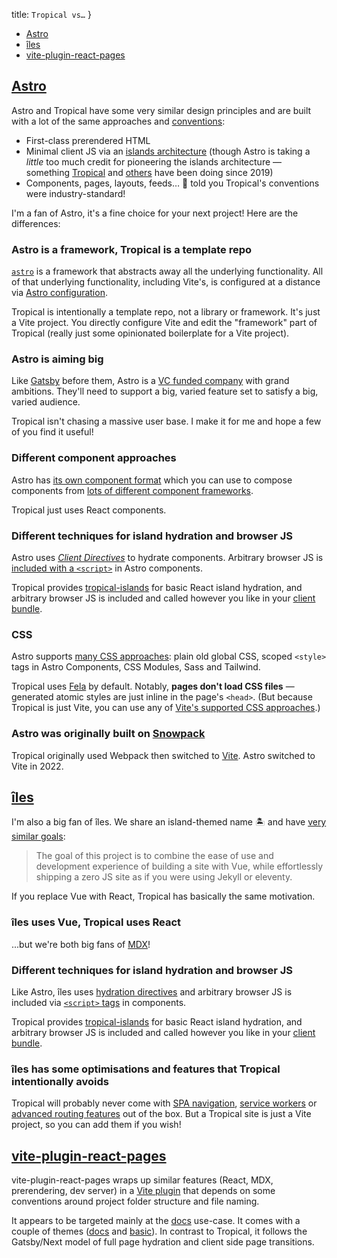   title: `Tropical vs…`
}

- [Astro](#astro)
- [îles](#îles)
- [vite-plugin-react-pages](#vite-plugin-react-pages)

## [Astro](https://docs.astro.build/getting-started)

Astro and Tropical have some very similar design principles and are built with a lot of the same approaches and [conventions](https://docs.astro.build/en/core-concepts/project-structure/):

- First-class prerendered HTML
- Minimal client JS via an [islands architecture](https://docs.astro.build/en/concepts/islands/) (though Astro is taking a *little* too much credit for pioneering the islands architecture — something [Tropical](https://github.com/bensmithett/tropical/blob/docs/app/decisions/003_dont_default_to_full_page_react_hydration.md) and [others](https://jasonformat.com/islands-architecture/) have been doing since 2019)
- Components, pages, layouts, feeds… 🥱 told you Tropical's conventions were industry-standard!

I'm a fan of Astro, it's a fine choice for your next project! Here are the differences:

### Astro is a framework, Tropical is a template repo

[`astro`](https://www.npmjs.com/package/astro) is a framework that abstracts away all the underlying functionality. All of that underlying functionality, including Vite's, is configured at a distance via [Astro configuration](https://docs.astro.build/en/reference/configuration-reference/).

Tropical is intentionally a template repo, not a library or framework. It's just a Vite project. You directly configure Vite and edit the "framework" part of Tropical (really just some opinionated boilerplate for a Vite project).

### Astro is aiming big

Like [Gatsby](https://www.gatsbyjs.com/) before them, Astro is a [VC funded company](https://astro.build/blog/the-astro-technology-company/) with grand ambitions. They'll need to support a big, varied feature set to satisfy a big, varied audience.

Tropical isn't chasing a massive user base. I make it for me and hope a few of you find it useful!

### Different component approaches

Astro has [its own component format](https://docs.astro.build/en/core-concepts/astro-components/) which you can use to compose components from [lots of different component frameworks](https://docs.astro.build/en/core-concepts/framework-components/).

Tropical just uses React components.

### Different techniques for island hydration and browser JS

Astro uses [*Client Directives*](https://docs.astro.build/en/reference/directives-reference/#client-directives) to hydrate components. Arbitrary browser JS is [included with a `<script>`](https://docs.astro.build/en/core-concepts/astro-components/#client-side-scripts) in Astro components.

Tropical provides [tropical-islands](https://github.com/bensmithett/tropical-utils/tree/main/packages/tropical-islands) for basic React island hydration, and arbitrary browser JS is included and called however you like in your [client bundle](/docs/browser-js).

### CSS

Astro supports [many CSS approaches](https://docs.astro.build/en/guides/styling/): plain old global CSS, scoped `<style>` tags in Astro Components, CSS Modules, Sass and Tailwind. 

Tropical uses [Fela](https://fela.js.org/) by default. Notably, **pages don't load CSS files** — generated atomic styles are just inline in the page's `<head>`. (But because Tropical is just Vite, you can use any of [Vite's supported CSS approaches](https://vitejs.dev/guide/features.html#css).)

### Astro was originally built on [Snowpack](https://www.snowpack.dev/)

Tropical originally used Webpack then switched to [Vite](https://vitejs.dev/). Astro switched to Vite in 2022.

## [îles](https://iles.pages.dev/)

I'm also a big fan of îles. We share an island-themed name 🏝 and have [very similar goals](https://iles.pages.dev/guide/introduction):

> The goal of this project is to combine the ease of use and development experience of building a site with Vue, while effortlessly shipping a zero JS site as if you were using Jekyll or eleventy.

If you replace Vue with React, Tropical has basically the same motivation.

### îles uses Vue, Tropical uses React

...but we're both big fans of [MDX](https://iles.pages.dev/guide/markdown)!

### Different techniques for island hydration and browser JS

Like Astro, îles uses [hydration directives](https://iles.pages.dev/guide/hydration) and arbitrary browser JS is included via [`<script>` tags](https://iles.pages.dev/guide/client-scripts) in components.

Tropical provides [tropical-islands](https://github.com/bensmithett/tropical-utils/tree/main/packages/tropical-islands) for basic React island hydration, and arbitrary browser JS is included and called however you like in your [client bundle](/docs/browser-js).

### îles has some optimisations and features that Tropical intentionally avoids

Tropical will probably never come with [SPA navigation](https://iles.pages.dev/guide/turbo), [service workers](https://iles.pages.dev/guide/pwa) or [advanced routing features](https://iles.pages.dev/guide/routing#dynamic-routes) out of the box. But a Tropical site is just a Vite project, so you can add them if you wish!

## [vite-plugin-react-pages](https://github.com/vitejs/vite-plugin-react-pages)

vite-plugin-react-pages wraps up similar features (React, MDX, prerendering, dev server) in a [Vite plugin](https://vitejs.dev/guide/api-plugin.html) that depends on some conventions around project folder structure and file naming.

It appears to be targeted mainly at the [docs](https://docusaurus.io/) use-case. It comes with a couple of themes ([docs](https://github.com/vitejs/vite-plugin-react-pages/tree/master/packages/theme-doc) and [basic](https://github.com/vitejs/vite-plugin-react-pages/tree/master/packages/theme-basic)). In contrast to Tropical, it follows the Gatsby/Next model of full page hydration and client side page transitions.
